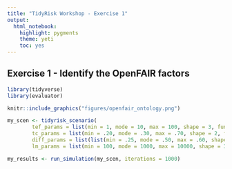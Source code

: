 ```yaml
---
title: "TidyRisk Workshop - Exercise 1"
output: 
  html_notebook: 
    highlight: pygments
    theme: yeti
    toc: yes
---
```


## Exercise 1 - Identify the OpenFAIR factors

```r
library(tidyverse)
library(evaluator)
```

```r
knitr::include_graphics("figures/openfair_ontology.png")
```


```r
my_scen <- tidyrisk_scenario(
        tef_params = list(min = 1, mode = 10, max = 100, shape = 3, func = "mc2d::rpert"),
        tc_params = list(min = .20, mode = .30, max = .70, shape = 2, func = "mc2d::rpert"),
        diff_params = list(list(min = .25, mode = .50, max = .60, shape = 3, func = "mc2d::rpert")),
        lm_params = list(min = 100, mode = 1000, max = 10000, shape = 3, func = "mc2d::rpert"))

my_results <- run_simulation(my_scen, iterations = 1000)
```


